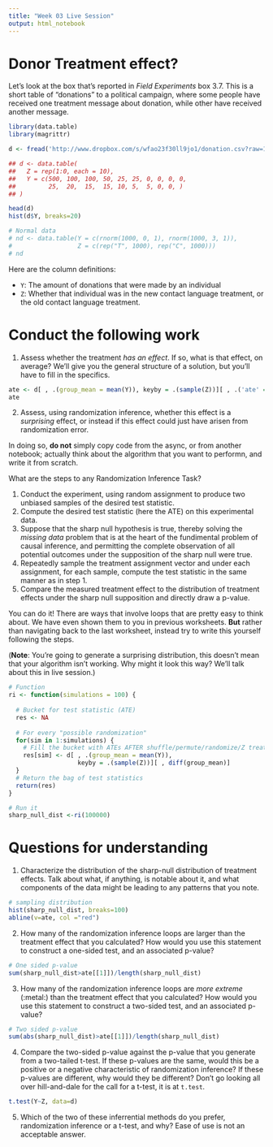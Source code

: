 ```yaml
---
title: "Week 03 Live Session"
output: html_notebook
---
```


# Donor Treatment effect? 

Let's look at the box that's reported in _Field Experiments_ box 3.7. This is a short table of "donations" to a political campaign, where some people have received one treatment message about donation, while other have received another message. 

```r
library(data.table)
library(magrittr)

d <- fread('http://www.dropbox.com/s/wfao23f30ll9jo1/donation.csv?raw=1')

## d <- data.table(
##   Z = rep(1:0, each = 10),
##   Y = c(500, 100, 100, 50, 25, 25, 0, 0, 0, 0,
##         25,  20,  15,  15, 10, 5,  5, 0, 0, )
## )

head(d)
hist(d$Y, breaks=20)

# Normal data
# nd <- data.table(Y = c(rnorm(1000, 0, 1), rnorm(1000, 3, 1)),
#                  Z = c(rep("T", 1000), rep("C", 1000)))
# nd
```
Here are the column definitions: 

- `Y`: The amount of donations that were made by an individual 
- `Z`: Whether that individual was in the new contact language treatment, or the old contact language treatment. 

# Conduct the following work

1. Assess whether the treatment _has an effect_. If so, what is that effect, on average? We'll give you the general structure of a solution, but you'll have to fill in the specifics. 

```r
ate <- d[ , .(group_mean = mean(Y)), keyby = .(sample(Z))][ , .('ate' = diff(group_mean))]
ate
```

2. Assess, using randomization inference, whether this effect is a _surprising_ effect, or instead if this effect could just have arisen from randomization error. 

In doing so, **do not** simply copy code from the async, or from another notebook; actually think about the algorithm that you want to performn, and write it from scratch. 

What are the steps to any Randomization Inference Task? 

1. Conduct the experiment, using random assignment to produce two unbiased samples of the desired test statistic. 
2. Compute the desired test statistic (here the ATE) on this experimental data.
3. Suppose that the sharp null hypothesis is true, thereby solving the *missing data* problem that is at the heart of the fundimental problem of causal inference, and permitting the complete observation of all potential outcomes under the supposition of the sharp null were true. 
4. Repeatedly sample the treatment assignment vector and under each assignment, for each sample, compute the test statistic in the same manner as in step 1. 
5. Compare the measured treatment effect to the distribution of treatment effects under the sharp null supposition and directly draw a p-value. 

You can do it! There are ways that involve loops that are pretty easy to think about. We have even shown them to you in previous worksheets. **But** rather than navigating back to the last worksheet, instead try to write this yourself following the steps. 

(**Note**: You're going to generate a surprising distribution, this doesn't mean that your algorithm isn't working. Why might it look this way? We'll talk about this in live session.)

```r

# Function
ri <- function(simulations = 100) {
  
  # Bucket for test statistic (ATE)
  res <- NA   
  
  # For every "possible randomization"
  for(sim in 1:simulations) { 
    # Fill the bucket with ATEs AFTER shuffle/permute/randomize/Z treatment vector, Z
    res[sim] <- d[ , .(group_mean = mean(Y)), 
                   keyby = .(sample(Z))][ , diff(group_mean)]
  }
  # Return the bag of test statistics
  return(res)
}

# Run it
sharp_null_dist <-ri(100000)


```

# Questions for understanding 

1. Characterize the distribution of the sharp-null distribution of treatment effects. Talk about what, if anything, is notable about it, and what components of the data might be leading to any patterns that you note.

```r
# sampling distribution
hist(sharp_null_dist, breaks=100)
abline(v=ate, col ="red")
```

2. How many of the randomization inference loops are larger than the treatment effect that you calculated? How would you use this statement to construct a one-sided test, and an associated p-value? 

```r
# One sided p-value
sum(sharp_null_dist>ate[[1]])/length(sharp_null_dist)
```


3. How many of the randomization inference loops are _more extreme_ (:metal:) than the treatment effect that you calculated? How would you use this statement to construct a two-sided test, and an associated p-value? 

```r
# Two sided p-value
sum(abs(sharp_null_dist)>ate[[1]])/length(sharp_null_dist)
```

4. Compare the two-sided p-value against the p-value that you generate from a two-tailed t-test. If these p-values are the same, would this be a positive or a negative characteristic of randomization inference? If these p-values are different, why would they be different? Don't go looking all over hill-and-dale for the call for a t-test, it is at `t.test`. 

```r
t.test(Y~Z, data=d)
```

5. Which of the two of these inferrential methods do you prefer, randomization inference or a t-test, and why? Ease of use is not an acceptable answer. 




